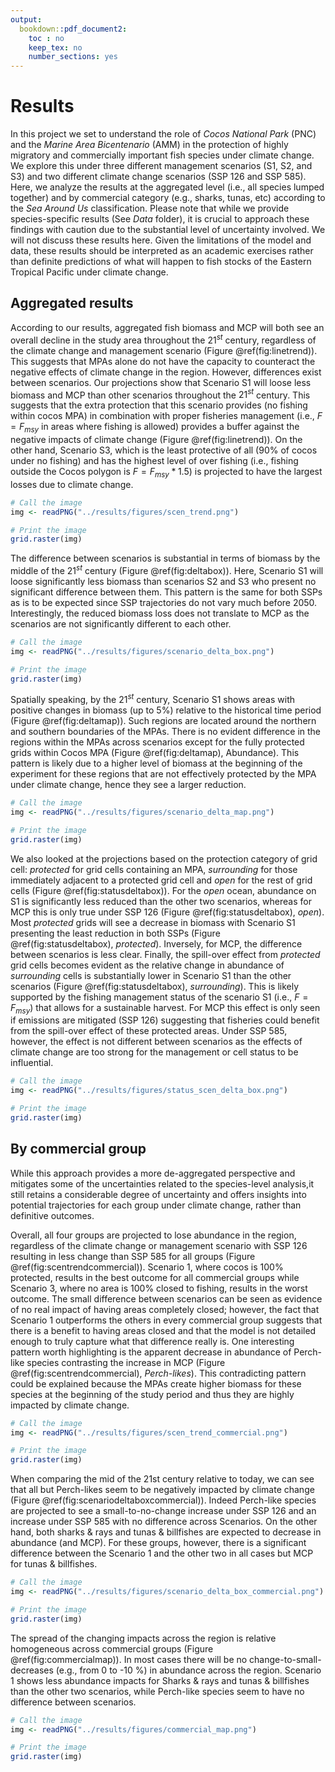 ```yaml
---
output:
  bookdown::pdf_document2:
    toc : no
    keep_tex: no
    number_sections: yes
---
```



# Results

In this project we set to understand the role of *Cocos National Park* (PNC) and the *Marine Area Bicentenario* (AMM) in the protection of highly migratory and commercially important fish species under climate change. We explore this under three different management scenarios (S1, S2, and S3) and two different climate change scenarios (SSP 126 and SSP 585). Here, we analyze the results at the aggregated level (i.e., all species lumped together) and by commercial category (e.g., sharks, tunas, etc) according to the *Sea Around Us* classification. Please note that while we provide species-specific results (See *Data* folder), it is crucial to approach these findings with caution due to the substantial level of uncertainty involved. We will not discuss these results here. Given the limitations of the model and data, these results should be interpreted as an academic exercises rather than definite predictions of what will happen to fish stocks of the Eastern Tropical Pacific under climate change.

## Aggregated results

According to our results, aggregated fish biomass and MCP will both see an overall decline in the study area throughout the $21^{st}$ century, regardless of the climate change and management scenario (Figure \@ref(fig:linetrend)). This suggests that MPAs alone do not have the capacity to counteract the negative effects of climate change in the region. However, differences exist between scenarios. Our projections show that Scenario S1 will loose less biomass and MCP than other scenarios throughout the $21^{st}$ century. This suggests that the extra protection that this scenario provides (no fishing within cocos MPA) in combination with proper fisheries management (i.e., $F=F_{msy}$ in areas where fishing is allowed) provides a buffer against the negative impacts of climate change (Figure \@ref(fig:linetrend)). On the other hand, Scenario S3, which is the least protective of all (90% of cocos under no fishing) and has the highest level of over fishing (i.e., fishing outside the Cocos polygon is $F=F_{msy}*1.5$) is projected to have the largest losses due to climate change.


```r

# Call the image
img <- readPNG("../results/figures/scen_trend.png")

# Print the image
grid.raster(img)
```

The difference between scenarios is substantial in terms of biomass by the middle of the $21^{st}$ century (Figure \@ref(fig:deltabox)). Here, Scenario S1 will loose significantly less biomass than scenarios S2 and S3 who present no significant difference between them. This pattern is the same for both SSPs as is to be expected since SSP trajectories do not vary much before 2050. Interestingly, the reduced biomass loss does not translate to MCP as the scenarios are not significantly different to each other. 

```r

# Call the image
img <- readPNG("../results/figures/scenario_delta_box.png")

# Print the image
grid.raster(img)
```

Spatially speaking, by the $21^{st}$ century, Scenario S1 shows areas with positive changes in biomass (up to 5%) relative to the historical time period (Figure \@ref(fig:deltamap)). Such regions are located around the northern and southern boundaries of the MPAs. There is no evident difference in the regions within the MPAs across scenarios except for the fully protected grids within Cocos MPA (Figure \@ref(fig:deltamap), Abundance). This pattern is likely due to a higher level of biomass at the beginning of the experiment for these regions that are not effectively protected by the MPA under climate change, hence they see a larger reduction. 

```r

# Call the image
img <- readPNG("../results/figures/scenario_delta_map.png")

# Print the image
grid.raster(img)

```


We also looked at the projections based on the protection category of grid cell: *protected* for grid cells containing an MPA, *surrounding* for those immediately adjacent to a protected grid cell and *open* for the rest of grid cells (Figure \@ref(fig:statusdeltabox)). For the *open* ocean, abundance on S1 is significantly less reduced than the other two scenarios, whereas for MCP this is only true under SSP 126 (Figure \@ref(fig:statusdeltabox), *open*). Most *protected* grids will see a decrease in biomass with Scenario S1 presenting the least reduction in both SSPs (Figure \@ref(fig:statusdeltabox), *protected*). Inversely, for MCP, the difference between scenarios is less clear. Finally, the spill-over effect from *protected* grid cells becomes evident as the relative change in abundance of *surrounding* cells is substantially lower in Scenario S1 than the other scenarios (Figure \@ref(fig:statusdeltabox), *surrounding*). This is likely supported by the fishing management status of the scenario S1 (i.e., $F = F_{msy}$) that allows for a sustainable harvest. For MCP this effect is only seen if emissions are mitigated (SSP 126) suggesting that fisheries could benefit from the spill-over effect of these protected areas. Under SSP 585, however, the effect is not different between scenarios as the effects of climate change are too strong for the management or cell status to be influential.


```r

# Call the image
img <- readPNG("../results/figures/status_scen_delta_box.png")

# Print the image
grid.raster(img)

```


## By commercial group

While this approach provides a more de-aggregated perspective and mitigates some of the uncertainties related to the species-level analysis,it still retains a considerable degree of uncertainty and offers insights into potential trajectories for each group under climate change, rather than definitive outcomes.

Overall, all four groups are projected to lose abundance in the region, regardless of the climate change or management scenario with SSP 126 resulting in less change than SSP 585 for all groups (Figure \@ref(fig:scentrendcommercial)). Scenario 1, where cocos is 100% protected, results in the best outcome for all commercial groups while Scenario 3, where no area is 100% closed to fishing, results in the worst outcome. The small difference between scenarios can be seen as evidence of no real impact of having areas completely closed; however, the fact that Scenario 1 outperforms the others in every commercial group suggests that there is a benefit to having areas closed and that the model is not detailed enough to truly capture what that difference really is. One interesting pattern worth highlighting is the apparent decrease in abundance of Perch-like species contrasting the increase in MCP (Figure \@ref(fig:scentrendcommercial), *Perch-likes*). This contradicting pattern could be explained because the MPAs create higher biomass for these species at the beginning of the study period and thus they are highly impacted by climate change. 

```r

# Call the image
img <- readPNG("../results/figures/scen_trend_commercial.png")

# Print the image
grid.raster(img)

```


When comparing the mid of the 21st century relative to today, we can see that all but Perch-likes seem to be negatively impacted by climate change (Figure \@ref(fig:scenariodeltaboxcommercial)). Indeed Perch-like species are projected to see a small-to-no-change increase under SSP 126 and an increase under SSP 585 with no difference across Scenarios. On the other hand, both sharks & rays and tunas & billfishes are expected to decrease in abundance (and MCP). For these groups, however, there is a significant difference between the Scenario 1 and the other two in all cases but MCP for tunas & billfishes.


```r

# Call the image
img <- readPNG("../results/figures/scenario_delta_box_commercial.png")

# Print the image
grid.raster(img)

```

The spread of the changing impacts across the region is relative homogeneous across commercial groups (Figure \@ref(fig:commercialmap)). In most cases there will be no change-to-small-decreases (e.g., from 0 to -10 %) in abundance across the region. Scenario 1 shows less abundance impacts for Sharks & rays and tunas & billfishes than the other two scenarios, while Perch-like species seem to have no difference between scenarios. 

```r

# Call the image
img <- readPNG("../results/figures/commercial_map.png")

# Print the image
grid.raster(img)

```
